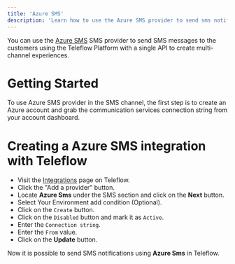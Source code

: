 ```yaml
---
title: 'Azure SMS'
description: 'Learn how to use the Azure SMS provider to send sms notifications using Teleflow'
---
```


You can use the [Azure SMS](https://learn.microsoft.com/en-us/azure/communication-services/quickstarts/sms/send?tabs=windows&pivots=platform-azcli) SMS provider to send SMS messages to the customers using the Teleflow Platform with a single API to create multi-channel experiences.

# Getting Started

To use Azure SMS provider in the SMS channel, the first step is to create an Azure account and grab the communication services connection string from your account dashboard.

# Creating a Azure SMS integration with Teleflow

- Visit the [Integrations](https://web.teleflow.khulnasoft.com/integrations?utm_campaign=docs-sms-azure) page on Teleflow.
- Click the "Add a provider" button.
- Locate **Azure Sms** under the SMS section and click on the **Next** button.
- Select Your Environment add condition (Optional).
- Click on the `Create` button.
- Click on the `Disabled` button and mark it as `Active`.
- Enter the `Connection string`.
- Enter the `From` value.
- Click on the **Update** button.

Now it is possible to send SMS notifications using **Azure Sms** in Teleflow.